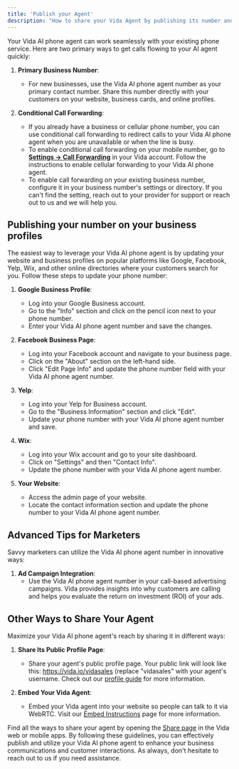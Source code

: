 ```yaml
---
title: 'Publish your Agent'
description: "How to share your Vida Agent by publishing its number and sharing its profile."
---
```


Your Vida AI phone agent can work seamlessly with your existing phone service. Here are two primary ways to get calls flowing to your AI agent quickly:

1. **Primary Business Number**:
   - For new businesses, use the Vida AI phone agent number as your primary contact number. Share this number directly with your customers on your website, business cards, and online profiles.

2. **Conditional Call Forwarding**:
   - If you already have a business or cellular phone number, you can use conditional call forwarding to redirect calls to your Vida AI phone agent when you are unavailable or when the line is busy. 
   - To enable conditional call forwarding on your mobile number, go to [**Settings -> Call Forwarding**](https://vida.io/inbox?settings=true&tab=forwarding) in your Vida account. Follow the instructions to enable cellular forwarding to your Vida AI phone agent.
   - To enable call forwarding on your existing business number, configure it in your business number's settings or directory. If you can't find the setting, reach out to your provider for support or reach out to us and we will help you.

## Publishing your number on your business profiles

The easiest way to leverage your Vida AI phone agent is by updating your website and business profiles on popular platforms like Google, Facebook, Yelp, Wix, and other online directories where your customers search for you. Follow these steps to update your phone number:

1. **Google Business Profile**:
   - Log into your Google Business account.
   - Go to the "Info" section and click on the pencil icon next to your phone number.
   - Enter your Vida AI phone agent number and save the changes.

2. **Facebook Business Page**:
   - Log into your Facebook account and navigate to your business page.
   - Click on the "About" section on the left-hand side.
   - Click "Edit Page Info" and update the phone number field with your Vida AI phone agent number.

3. **Yelp**:
   - Log into your Yelp for Business account.
   - Go to the "Business Information" section and click "Edit".
   - Update your phone number with your Vida AI phone agent number and save.

4. **Wix**:
   - Log into your Wix account and go to your site dashboard.
   - Click on "Settings" and then "Contact Info".
   - Update the phone number with your Vida AI phone agent number.

5. **Your Website**:
   - Access the admin page of your website.
   - Locate the contact information section and update the phone number to your Vida AI phone agent number.

## Advanced Tips for Marketers

Savvy marketers can utilize the Vida AI phone agent number in innovative ways:

1. **Ad Campaign Integration**:
   - Use the Vida AI phone agent number in your call-based advertising campaigns. Vida provides insights into why customers are calling and helps you evaluate the return on investment (ROI) of your ads.

## Other Ways to Share Your Agent

Maximize your Vida AI phone agent's reach by sharing it in different ways:

1. **Share Its Public Profile Page**:
   - Share your agent's public profile page. Your public link will look like this: https://vida.io/vidasales (replace "vidasales" with your agent's username. Check out our [profile guide](/docs/sharing/profile) for more information.

2. **Embed Your Vida Agent**:
   - Embed your Vida agent into your website so people can talk to it via WebRTC. Visit our [Embed Instructions](/docs/sharing/embed) page for more information.

Find all the ways to share your agent by opening the [Share page](https://vida.io/inbox?shareProfile=true) in the Vida web or mobile apps. By following these guidelines, you can effectively publish and utilize your Vida AI phone agent to enhance your business communications and customer interactions. As always, don't hesitate to reach out to us if you need assistance.
